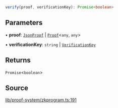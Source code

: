 ```ts
verify(proof, verificationKey): Promise<boolean>
```

## Parameters

• **proof**: [`JsonProof`](../type-aliases/JsonProof.mdx) \| [`Proof`](../classes/Proof.mdx)\<`any`, `any`\>

• **verificationKey**: `string` \| [`VerificationKey`](../classes/VerificationKey.mdx)

## Returns

`Promise`\<`boolean`\>

## Source

[lib/proof-system/zkprogram.ts:191](https://github.com/o1-labs/o1js/blob/000b9835d52eede806be269b958c57000ff32f72/src/lib/proof-system/zkprogram.ts#L191)
